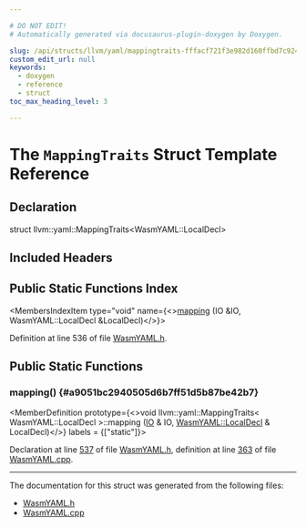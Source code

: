 ```yaml
---

# DO NOT EDIT!
# Automatically generated via docusaurus-plugin-doxygen by Doxygen.

slug: /api/structs/llvm/yaml/mappingtraits-fffacf721f3e982d160ffbd7c9248d4d
custom_edit_url: null
keywords:
  - doxygen
  - reference
  - struct
toc_max_heading_level: 3

---
```





# The `MappingTraits` Struct Template Reference

<DoxygenPage pluginConfig={pluginConfig}>



## Declaration

<CodeBlock>struct llvm::yaml::MappingTraits&lt;WasmYAML::LocalDecl&gt;</CodeBlock>

## Included Headers

<IncludesList>
<IncludesListItem
  filePath="llvm/ObjectYAML/WasmYAML.h"
  permalink="/docs/api/files/include/include/llvm/include/llvm/objectyaml/wasmyaml-h"
  isLocal="true" />
</IncludesList>

## Public Static Functions Index

<MembersIndex>

<MembersIndexItem
  type="void"
  name={<><a href="#a9051bc2940505d6b7ff51d5b87be42b7">mapping</a> (IO &amp;IO, WasmYAML::LocalDecl &amp;LocalDecl)</>}>
</MembersIndexItem>

</MembersIndex>


Definition at line 536 of file <a href="/docs/api/files/include/include/llvm/include/llvm/objectyaml/wasmyaml-h">WasmYAML.h</a>.

<SectionDefinition>

## Public Static Functions

### mapping() {#a9051bc2940505d6b7ff51d5b87be42b7}

<MemberDefinition
  prototype={<>void llvm::yaml::MappingTraits&lt; WasmYAML::LocalDecl &gt;::mapping (<a href="/docs/api/classes/llvm/yaml/io">IO</a> &amp; IO, <a href="/docs/api/structs/llvm/wasmyaml/localdecl">WasmYAML::LocalDecl</a> &amp; LocalDecl)</>}
  labels = {["static"]}>

Declaration at line <a href="/docs/api/files/include/include/llvm/include/llvm/objectyaml/wasmyaml-h/#l00537">537</a> of file <a href="/docs/api/files/include/include/llvm/include/llvm/objectyaml/wasmyaml-h">WasmYAML.h</a>, definition at line <a href="/docs/api/files/lib/lib/objectyaml/wasmyaml-cpp/#l00363">363</a> of file <a href="/docs/api/files/lib/lib/objectyaml/wasmyaml-cpp">WasmYAML.cpp</a>.
</MemberDefinition>

</SectionDefinition>

<hr/>

The documentation for this struct was generated from the following files:

<ul>
<li><a href="/docs/api/files/include/include/llvm/include/llvm/objectyaml/wasmyaml-h">WasmYAML.h</a></li>
<li><a href="/docs/api/files/lib/lib/objectyaml/wasmyaml-cpp">WasmYAML.cpp</a></li>
</ul>

</DoxygenPage>
